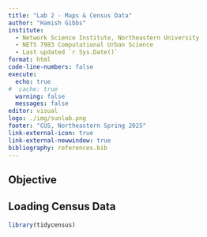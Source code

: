 ```yaml
---
title: "Lab 2 - Maps & Census Data"
author: "Hamish Gibbs"
institute:
  - Network Science Institute, Northeastern University
  - NETS 7983 Computational Urban Science
  - Last updated `r Sys.Date()`
format: html
code-line-numbers: false
execute:
  echo: true
#  cache: true
  warning: false
  messages: false
editor: visual
logo: ./img/sunlab.png
footer: "CUS, Northeastern Spring 2025"
link-external-icon: true
link-external-newwindow: true
bibliography: references.bib
---
```


## Objective

## Loading Census Data

```r
library(tidycensus)
```